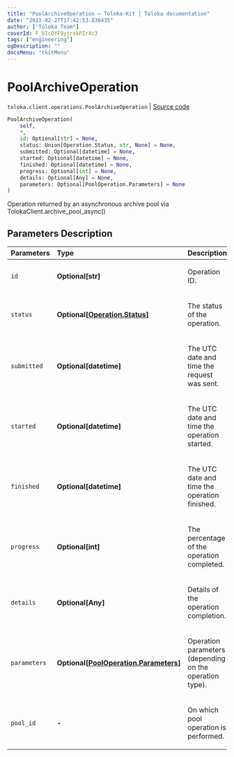 ```yaml
---
title: "PoolArchiveOperation — Toloka-Kit | Toloka documentation"
date: "2023-02-27T17:42:53.836435"
author: ["Toloka Team"]
coverId: F_bIcOYF9yjrxkPZrXc3
tags: ["engineering"]
ogDescription: ""
docsMenu: "tkitMenu"
---
```


# PoolArchiveOperation
`toloka.client.operations.PoolArchiveOperation` | [Source code](https://github.com/Toloka/toloka-kit/blob/v1.1.4/src/client/operations.py#L146)

```python
PoolArchiveOperation(
    self,
    *,
    id: Optional[str] = None,
    status: Union[Operation.Status, str, None] = None,
    submitted: Optional[datetime] = None,
    started: Optional[datetime] = None,
    finished: Optional[datetime] = None,
    progress: Optional[int] = None,
    details: Optional[Any] = None,
    parameters: Optional[PoolOperation.Parameters] = None
)
```

Operation returned by an asynchronous archive pool via TolokaClient.archive_pool_async()

## Parameters Description

| Parameters | Type | Description |
| :----------| :----| :-----------|
`id`|**Optional\[str\]**|<p>Operation ID.</p>
`status`|**Optional\[[Operation.Status](/docs/toloka-kit/reference/toloka.client.operations.Operation.Status)\]**|<p>The status of the operation.</p>
`submitted`|**Optional\[datetime\]**|<p>The UTC date and time the request was sent.</p>
`started`|**Optional\[datetime\]**|<p>The UTC date and time the operation started.</p>
`finished`|**Optional\[datetime\]**|<p>The UTC date and time the operation finished.</p>
`progress`|**Optional\[int\]**|<p>The percentage of the operation completed.</p>
`details`|**Optional\[Any\]**|<p>Details of the operation completion.</p>
`parameters`|**Optional\[[PoolOperation.Parameters](/docs/toloka-kit/reference/toloka.client.operations.PoolOperation.Parameters)\]**|<p>Operation parameters (depending on the operation type).</p>
`pool_id`|**-**|<p>On which pool operation is performed.</p>